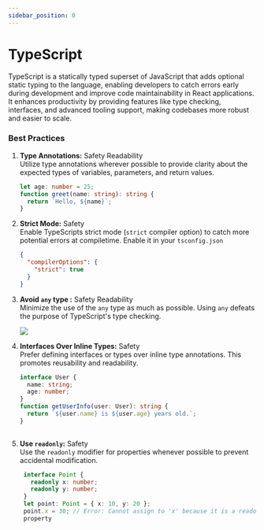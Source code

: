 ```yaml
---
sidebar_position: 0
---
```



# TypeScript

TypeScript is a statically typed superset of JavaScript that adds optional static typing to the language, enabling developers to catch errors early during development and improve code maintainability in React applications. It enhances productivity by providing features like type checking, interfaces, and advanced tooling support, making codebases more robust and easier to scale.

### Best Practices

1. **Type Annotations:**
   <Tag color="volcano">Safety</Tag>  <Tag color="cyan"> Readability</Tag><br/>
   Utilize type annotations wherever possible to provide clarity about the expected
   types of variables, parameters, and return values.

   ```typescript
   let age: number = 25;
   function greet(name: string): string {
     return `Hello, ${name}`;
   }
   
   
2. **Strict Mode:**
 <Tag color="volcano">Safety</Tag> <br/>
    Enable TypeScripts strict mode (`strict` compiler option) to catch more potential errors at compiletime. Enable it in your `tsconfig.json`

    ```json
    {
      "compilerOptions": {
        "strict": true
      }
    }

3. **Avoid `any` type :**
 <Tag color="volcano">Safety</Tag>  <Tag color="cyan"> Readability</Tag><br/>
    Minimize the use of the `any` type as much as possible. Using `any` defeats the purpose of TypeScript's type checking.
    
    ![](asserts/avoid-any-types.png)
    
4. **Interfaces Over Inline Types:**
<Tag color="volcano">Safety</Tag> <br/>
  Prefer defining interfaces or types over inline type annotations. This promotes reusability and readability.

    ```typescript
    interface User {
      name: string;
      age: number;
    }
    function getUserInfo(user: User): string {
      return `${user.name} is ${user.age} years old.`;
    }
      
5. **Use `readonly`:**
<Tag color="volcano">Safety</Tag> <br/>
  Use the `readonly` modifier for properties whenever possible to prevent accidental modification.

   ```typescript
    interface Point {
      readonly x: number;
      readonly y: number;
    }
    let point: Point = { x: 10, y: 20 };
    point.x = 30; // Error: Cannot assign to 'x' because it is a readonly
    property